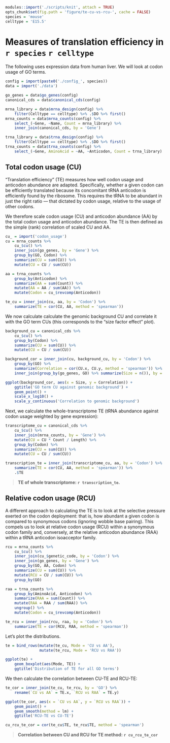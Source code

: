 ```r
modules::import('./scripts/knit', attach = TRUE)
opts_chunk$set(fig.path = 'figure/te-cu-vs-rcu-', cache = FALSE)
species = 'mouse'
celltype = 'E15.5'
```

# Measures of translation efficiency in `r species` `r celltype`

The following uses expression data from human liver. We will look at codon
usage of GO terms.

```r
config = import(paste0('./config_', species))
data = import('./data')

go_genes = data$go_genes(config)
canonical_cds = data$canonical_cds(config)

mrna_library = data$mrna_design(config) %>%
    filter(Celltype == celltype) %>% .$DO %>% first()
mrna_counts = data$mrna_counts(config) %>%
    select_(~Gene, ~Name, Count = mrna_library) %>%
    inner_join(canonical_cds, by = 'Gene')

trna_library = data$trna_design(config) %>%
    filter(Celltype == celltype) %>% .$DO %>% first()
trna_counts = data$trna_counts(config) %>%
    select_(~Gene, AminoAcid = ~AA, ~Anticodon, Count = trna_library)
```

## Total codon usage (CU)

“Translation efficiency” (TE) measures how well codon usage and anticodon
abundance are adapted. Specifically, whether a given codon can be efficiently
translated because its concomitant tRNA anticodon is efficiently found by the
ribosome. This requires the tRNA to be abundant in just the right ratio — that
dictated by codon usage, relative to the usage of other codons.

We therefore scale codon usage (CU) and anticodon abundance (AA) by the total
codon usage and anticodon abundance. The TE is then defined as the simple (rank)
correlation of scaled CU and AA.

```r
cu_ = import('codon_usage')
cu = mrna_counts %>%
    cu_$cu() %>%
    inner_join(go_genes, by = 'Gene') %>%
    group_by(GO, Codon) %>%
    summarize(CU = sum(CU)) %>%
    mutate(CU = CU / sum(CU))

aa = trna_counts %>%
    group_by(Anticodon) %>%
    summarize(AA = sum(Count)) %>%
    mutate(AA = AA / sum(AA)) %>%
    mutate(Codon = cu_$revcomp(Anticodon))

te_cu = inner_join(cu, aa, by = 'Codon') %>%
    summarize(TE = cor(CU, AA, method = 'spearman'))
```

We now calculate calculate the genomic background CU and correlate it with the
GO term CUs (this corresponds to the “size factor effect” plot).

```r
background_cu = canonical_cds %>%
    cu_$cu() %>%
    group_by(Codon) %>%
    summarize(CU = sum(CU)) %>%
    mutate(CU = CU / sum(CU))

background_cor = inner_join(cu, background_cu, by = 'Codon') %>%
    group_by(GO) %>%
    summarize(Correlation = cor(CU.x, CU.y, method = 'spearman')) %>%
    inner_join(group_by(go_genes, GO) %>% summarize(Size = n()), by = 'GO')

ggplot(background_cor, aes(x = Size, y = Correlation)) +
    ggtitle('GO term CU against genomic background') +
    geom_point() +
    scale_x_log10() +
    scale_y_continuous('Correlation to genomic background')
```

Next, we calculate the whole-transcriptome TE (tRNA abundance against codon
usage weighted by gene expression):

```r
transcriptome_cu = canonical_cds %>%
    cu_$cu() %>%
    inner_join(mrna_counts, by = 'Gene') %>%
    mutate(CU = CU * Count / Length) %>%
    group_by(Codon) %>%
    summarize(CU = sum(CU)) %>%
    mutate(CU = CU / sum(CU))

transcription_te = inner_join(transcriptome_cu, aa, by = 'Codon') %>%
    summarize(TE = cor(CU, AA, method = 'spearman')) %>%
    .$TE
```

> **TE of whole transcriptome: `r transcription_te`.**

## Relative codon usage (RCU)

A different approach to calculating the TE is to look at the selective
pressure exerted on the codon deployment: that is, how abundant a given codon
is compared to synonymous codons (ignoring wobble base pairing). This compels
us to look at relative codon usage (RCU) within a synonymous codon family and,
conversely, at the relative anticodon abundance (RAA) within a tRNA anticodon
isoacceptor family.

```r
rcu = mrna_counts %>%
    cu_$cu() %>%
    inner_join(cu_$genetic_code, by = 'Codon') %>%
    inner_join(go_genes, by = 'Gene') %>%
    group_by(GO, AA, Codon) %>%
    summarize(CU = sum(CU)) %>%
    mutate(RCU = CU / sum(CU)) %>%
    group_by(GO)

raa = trna_counts %>%
    group_by(AminoAcid, Anticodon) %>%
    summarize(RAA = sum(Count)) %>%
    mutate(RAA = RAA / sum(RAA)) %>%
    ungroup() %>%
    mutate(Codon = cu_$revcomp(Anticodon))

te_rcu = inner_join(rcu, raa, by = 'Codon') %>%
    summarize(TE = cor(RCU, RAA, method = 'spearman'))
```

Let’s plot the distributions.

```r
te = bind_rows(mutate(te_cu, Mode = 'CU vs AA'),
               mutate(te_rcu, Mode = 'RCU vs RAA'))

ggplot(te) +
    geom_boxplot(aes(Mode, TE)) +
    ggtitle('Distribution of TE for all GO terms')
```

We then calculate the correlation between CU-TE and RCU-TE:

```r
te_cor = inner_join(te_cu, te_rcu, by = 'GO') %>%
    rename(`CU vs AA` = TE.x, `RCU vs RAA` = TE.y)

ggplot(te_cor, aes(x = `CU vs AA`, y = `RCU vs RAA`)) +
    geom_point() +
    geom_smooth(method = lm) +
    ggtitle('RCU-TE vs CU-TE')

cu_rcu_te_cor = cor(te_cu$TE, te_rcu$TE, method = 'spearman')
```

> **Correlation between CU and RCU for TE method: `r cu_rcu_te_cor`**
